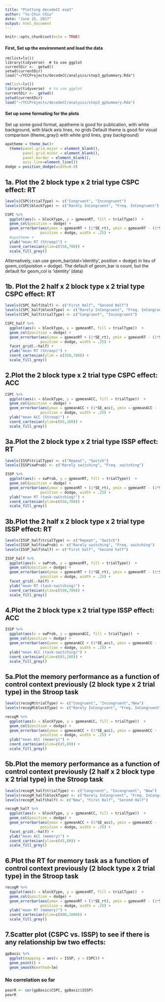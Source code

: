 ```yaml
---
title: "Plotting decodeCC exp1"
author: "Yu-Chin Chiu"
date: "June 15, 2017"
output: html_document
---
```


```r
knitr::opts_chunk$set(echo = TRUE)
```

#### First, Set up the environment and load the data
```
rm(list=ls())
library(tidyverse)  # to use ggplot 
currentDir <-  getwd()
setwd(currentDir)
load("~/YCCProjects/decodeCC/analysis/step3_gpSummary.Rda")
```
```r
rm(list=ls())
library(tidyverse)  # to use ggplot 
currentDir <-  getwd()
setwd(currentDir)
load("~/YCCProjects/decodeCC/analysis/step3_gpSummary.Rda")
```

#### Set up some formating for the plots
Set up some good format, apatheme is good for publication, with white background, with black axis lines, no grids
Default theme is good for visual comparison (theme_gray() with white grid lines, gray background)

```r
apatheme = theme_bw()+
  theme(panel.grid.major = element_blank(),
        panel.grid.minor = element_blank(),
        panel.border = element_blank(),
        axis.line=element_line())
dodge = position_dodge(width=0.9)
```

## 1a. Plot the 2 block type x 2 trial type CSPC effect: RT
```r
levels(CSPC$trialType) <- c("Congruent", "Incongruent")
levels(CSPC$blockType) <- c("Rarely InCongruent", "Freq. InCongruent")

CSPC %>%
  ggplot(aes(x = blockType, y = gpmeanRT, fill = trialType))  +
  geom_col(position = dodge) + 
  geom_errorbar(aes(ymax = gpmeanRT + (1*SE_rt), ymin = gpmeanRT - (1*SE_rt)), 
                position = dodge, width = .25) + 
  #apatheme + 
  ylab("mean RT (Stroop)") +
  coord_cartesian(ylim=c(550,700)) +
  scale_fill_grey()


```

  Alternatively, can use geom_bar(stat='identity', position = dodge) in lieu of goem_col(poistion = dodge). The default of geom_bar is count, but the default for geom_col is 'identity' (data)

## 1b. Plot the 2 half x 2 block type x 2 trial type CSPC effect: RT
```r

levels(CSPC_half$half) <- c("First Half", "Second Half")
levels(CSPC_half$blockType) <- c("Rarely InCongruent", "Freq. InCongruent")
levels(CSPC_half$trialType) <- c("Congruent", "Incongruent")

CSPC_half %>%
  ggplot(aes(x = blockType, y = gpmeanRT, fill = trialType))  +
  geom_col(position = dodge) + 
  geom_errorbar(aes(ymax = gpmeanRT + (1*SE_rt), ymin = gpmeanRT - (1*SE_rt)), 
                position = dodge, width = .25) + 
  facet_grid(.~half) + 
  ylab("mean RT (Stroop)") +
  coord_cartesian(ylim = c(550,700)) +
  scale_fill_grey() 

```

## 2.Plot the 2 block type x 2 trial type CSPC effect: ACC
```r
CSPC %>%
  ggplot(aes(x = blockType, y = gpmeanACC, fill = trialType))  +
  geom_col(position = dodge) + 
  geom_errorbar(aes(ymax = gpmeanACC + (1*SE_acc), ymin = gpmeanACC - (1*SE_acc)), 
                position = dodge, width = .25) + 
  ylab("mean ACC (Stroop)") +
  coord_cartesian(ylim=c(65,100)) +
  scale_fill_grey()
```

## 3a.Plot the 2 block type x 2 trial type ISSP effect: RT
```r
levels(ISSP$trialType) <- c("Repeat", "Switch")
levels(ISSP$swProb) <- c("Rarely switching", "Freq. switching")

ISSP %>%
  ggplot(aes(x = swProb, y = gpmeanRT, fill = trialType))  +
  geom_col(position = dodge) + 
  geom_errorbar(aes(ymax = gpmeanRT + (1*SE_rt), ymin = gpmeanRT - (1*SE_rt)), 
                position = dodge, width = .25) + 
  ylab("mean RT (task-switching)") +
  coord_cartesian(ylim=c(550,700)) +
  scale_fill_grey()


```

## 3b.Plot the 2 half x 2 block type x 2 trial type ISSP effect: RT
```r
levels(ISSP_half$trialType) <- c("Repeat", "Switch")
levels(ISSP_half$swProb) <- c("Rarely switching", "Freq. switching")
levels(ISSP_half$half) <- c("First half", "Second half")

ISSP_half %>%
  ggplot(aes(x = swProb, y = gpmeanRT, fill = trialType))  +
  geom_col(position = dodge) + 
  geom_errorbar(aes(ymax = gpmeanRT + (1*SE_rt), ymin = gpmeanRT - (1*SE_rt)), 
                position = dodge, width = .25) + 
  facet_grid(.~half) + 
  ylab("mean RT (task-switching)") +
  coord_cartesian(ylim=c(550,700)) +
  scale_fill_grey()
```

## 4.Plot the 2 block type x 2 trial type ISSP effect: ACC
```r
ISSP %>%
  ggplot(aes(x = swProb, y = gpmeanACC, fill = trialType))  +
  geom_col(position = dodge) + 
  geom_errorbar(aes(ymax = gpmeanACC + (1*SE_acc), ymin = gpmeanACC - (1*SE_acc)), 
                position = dodge, width = .25) + 
  ylab("mean ACC (task-switching)") +
  coord_cartesian(ylim=c(65,100)) +
  scale_fill_grey()
```


## 5a.Plot the memory performance as a function of control context previously (2 block type x 2 trial type) in the Stroop task

```r
levels(recogM$trialType) <- c("Congruent", "Incongruent","New")
levels(recogM$blockType) <- c("Rarely InCongruent", "Freq. InCongruent", "New")

recogM %>%
  ggplot(aes(x = blockType, y = gpmeanACC, fill = trialType))  +
  geom_col(position = dodge) + 
  geom_errorbar(aes(ymax = gpmeanACC + (1*SE_acc), ymin = gpmeanACC - (1*SE_acc)), 
                position = dodge, width = .25) + 
  ylab("mean ACC (memory)") +
  coord_cartesian(ylim=c(45,80)) +
  scale_fill_grey()

```
## 5b.Plot the memory performance as a function of control context previously (2 half x 2 block type x 2 trial type) in the Stroop task

```r
levels(recogM_half$trialType) <- c("Congruent", "Incongruent", "New")
levels(recogM_half$blockType) <- c("Rarely InCongruent", "Freq. InCongruent", "New")
levels(recogM_half$half) <- c("New", "First Half", "Second Half")

recogM_half %>%
  ggplot(aes(x = blockType, y = gpmeanACC, fill = trialType))  +
  geom_col(position = dodge) + 
  geom_errorbar(aes(ymax = gpmeanACC + (1*SE_acc), ymin = gpmeanACC - (1*SE_acc)), 
                position = dodge, width = .25) + 
  facet_grid(.~half) + 
  ylab("mean ACC (memory)") +
  coord_cartesian(ylim=c(45,80)) +
  scale_fill_grey()

```

## 6.Plot the RT for memory task as a function of control context previously (2 block type x 2 trial type) in the Stroop task
```r
recogM %>%
  ggplot(aes(x = blockType, y = gpmeanRT, fill = trialType))  +
  geom_col(position = dodge) + 
  geom_errorbar(aes(ymax = gpmeanRT + (1*SE_rt), ymin = gpmeanRT - (1*SE_rt)), 
                position = dodge, width = .25) + 
  ylab("mean RT (memory)") +
  coord_cartesian(ylim=c(800,1000)) +
  scale_fill_grey()
```
## 7.Scatter plot (CSPC vs. ISSP) to see if there is any relationship bw two effects: 
```r
gpBasic %>%
  ggplot(mapping = aes(x = ISSP, y = CSPC)) + 
  geom_point() + 
  geom_smooth(method=lm)

```

### No correlation so far

```r
pearR <- cor(gpBasic$CSPC, gpBasic$ISSP)
pearR 
```
